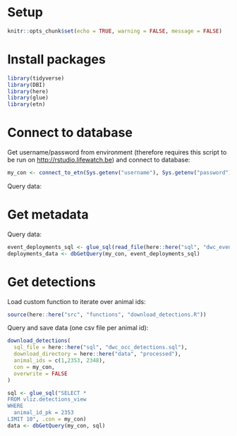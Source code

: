 
# Setup 

```r
knitr::opts_chunk$set(echo = TRUE, warning = FALSE, message = FALSE)
```

# Install packages

```r
library(tidyverse)
library(DBI)
library(here)
library(glue)
library(etn)
```

# Connect to database

Get username/password from environment (therefore requires this script to be run on <http://rstudio.lifewatch.be>) and connect to database:

```r
my_con <- connect_to_etn(Sys.getenv("username"), Sys.getenv("password"))
```

Query data:

# Get metadata

Query data:

```r
event_deployments_sql <- glue_sql(read_file(here::here("sql", "dwc_event_deployments.sql")), .con = my_con)
deployments_data <- dbGetQuery(my_con, event_deployments_sql)
```

# Get detections

Load custom function to iterate over animal ids:

```r
source(here::here("src", "functions", "download_detections.R"))
```

Query and save data (one csv file per animal id):

```r
download_detections(
  sql_file = here::here("sql", "dwc_occ_detections.sql"),
  download_directory = here::here("data", "processed"),
  animal_ids = c(1,2353, 2348),
  con = my_con,
  overwrite = FALSE
)
```

```r

sql <- glue_sql("SELECT *
FROM vliz.detections_view
WHERE
  animal_id_pk = 2353
LIMIT 10", .con = my_con)
data <- dbGetQuery(my_con, sql)
```

